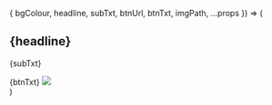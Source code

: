   { 
    bgColour, 
    headline, 
    subTxt, 
    btnUrl, 
    btnTxt, 
    imgPath,
    ...props 
  }) => (
  <Section bg={bgColour} pt="8|12|16|24">
    <Container>
      <Flexbox flexWrap="wrap" justifyContent="center" textAlign="center">
        <H1 m="0" fontWeight="extrabold" lineHeight="tight" pb="4" px="0|12|16|24" flexBasis="100%">
          {headline}
        </H1>
        <P fontSize="xl|2xl" mt="2" px="0|12|16|24" flexBasis="100%">
          {subTxt}
        </P>
        <ButtonLink href={btnUrl} variant="primary">
          {btnTxt}
          <Icon name="arrow-right" ml="4" />
        </ButtonLink>
        <Image
          src={imgPath}
          h="40|56|80"
          mt="12|14|16"
          roundedTop="xl"
          overflow="hidden"
          flexBasis="100%"
        />
      </Flexbox>
    </Container>
  </Section>
)
